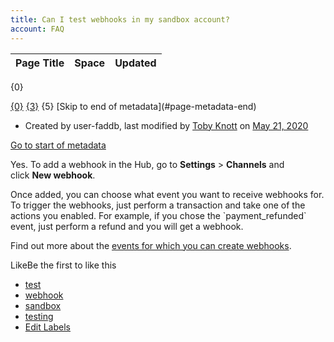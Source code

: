 ```yaml
---
title: Can I test webhooks in my sandbox account?
account: FAQ 
---
```


<table class="aui"> <thead> <tr class="header"> <th class="search-result-title">Page Title</th> <th class="search-result-space">Space</th> <th class="search-result-date">Updated</th> </tr> </thead> </table> <p class="search-result-count">{0}</p> <tr class="search-result"> <td class="search-result-title"><a href="{1}" class="content-type-{2}"><span>{0}</span></a></td> <td class="search-result-space"><a class="space" href="/display/{4}/" title="{3}">{3}</a></td> <td class="search-result-date"><span class="date" title="{6}">{5}</span></td> </tr> [Skip to end of metadata](#page-metadata-end)

*   Created by user-faddb, last modified by [Toby Knott](    /display/~toby.knott
    ) on [May 21, 2020](/pages/diffpagesbyversion.action?pageId=721172&selectedPageVersions=3&selectedPageVersions=4 "Show changes")

[Go to start of metadata](#page-metadata-start)

Yes. To add a webhook in the Hub, go to **Settings** > **Channels** and click **New webhook**.

Once added, you can choose what event you want to receive webhooks for. To trigger the webhooks, just perform a transaction and take one of the actions you enabled. For example, if you chose the \`payment\_refunded\` event, just perform a refund and you will get a webhook.

Find out more about the [events for which you can create webhooks](/display/DOCS/Event+types).

LikeBe the first to like this

*   [test](/label/FAQ/test)
*   [webhook](/label/FAQ/webhook)
*   [sandbox](/label/FAQ/sandbox)
*   [testing](/label/FAQ/testing)
*   [Edit Labels](# "Edit Labels (Type 'l')")




